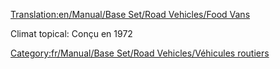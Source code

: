[[Translation:en/Manual/Base Set/Road Vehicles/Food Vans]]

{{fr/Manual/Base Set/Road Vehicles/Vehicule routier|nom      = Camion de nourriture Foster
  |img      = en/Archive/Old 32bpp/Foster Food Van.png
  |prix     = 4 592£ (9 184$)
  |vitesse  = 48 km/h (30 mph)
  |annualite= 421£ (842$)
  |design   = 1935
  |vie      = 15
  |capacite = 17 tonnes de nourriture
}}
{{fr/Manual/Base Set/Road Vehicles/Vehicule routier|nom      = Camion de nourriture Perry
  |img      = en/Archive/Old 32bpp/Perry Food Van.png
  |prix     = 5 494£ (10 988$)
  |vitesse  = 88 km/h (55 mph)
  |annualite= 787£ (1 574$)
  |design   = 1971
  |vie      = 15
  |capacite = 20 tonnes de nourriture
}}
Climat topical: Conçu en 1972

{{fr/Manual/Base Set/Road Vehicles/Vehicule routier|nom      = Camion de nourriture Chippy
  |img      = en/Archive/Old 32bpp/Chippy Food Van.png
  |prix     = 5 904£ (11 808$)
  |vitesse  = 112 km/h (70 mph)
  |annualite= 1 125£ (2 250$)
  |design   = 2004
  |vie      = 15
  |capacite = 22 tonnes de nourriture
}}

[[Category:fr/Manual/Base Set/Road Vehicles/Véhicules routiers]]